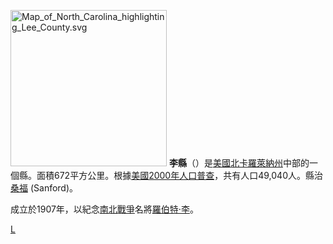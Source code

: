 {{noteTA
|T=zh-hans:李县 (北卡罗来纳州);zh-hk:李縣 (北卡羅萊納州);zh-tw:李郡 (北卡羅萊納州);
}}

[[File:Map_of_North_Carolina_highlighting_Lee_County.svg|250px]]
{{Otheruses|李縣|subject=美國北卡羅萊納州的一個縣|other=同名的縣}}
'''李縣'''（{{lang-en|Lee County}}）是[[美國|美國]][[北卡羅萊納州|北卡羅萊納州]]中部的一個縣。面積672平方公里。根據[[美國2000年人口普查|美國2000年人口普查]]，共有人口49,040人。縣治[[桑福_((北卡羅萊納州)|桑福]] (Sanford)。

成立於1907年，以紀念[[南北戰爭|南北戰爭]]名將[[羅伯特·李|羅伯特·李]]。

{{North Carolina}}
{{Authority Control}}
[[Category:北卡羅萊納州行政區劃|L]]